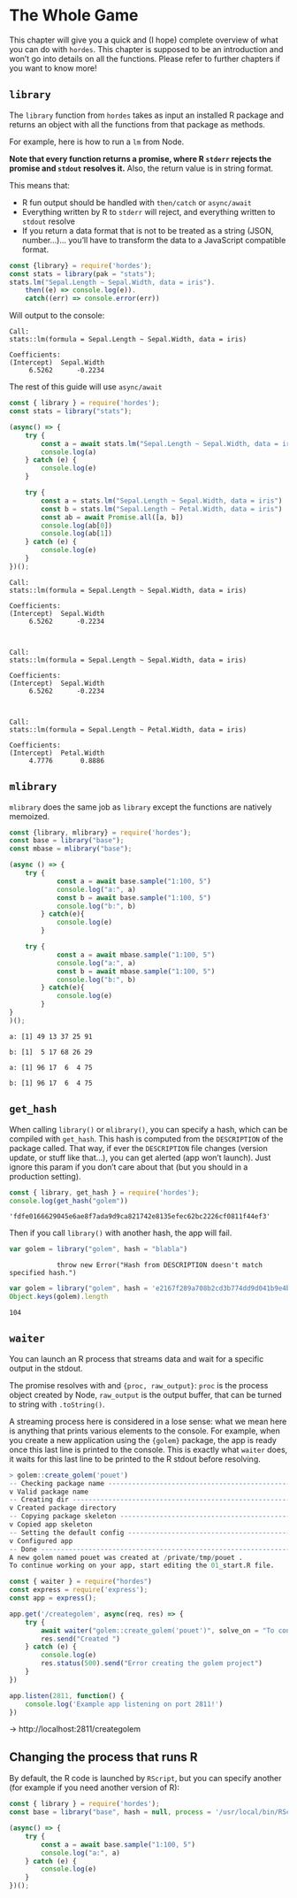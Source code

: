 # The Whole Game 

This chapter will give you a quick and (I hope) complete overview of what you can do with `hordes`. 
This chapter is supposed to be an introduction and won't go into details on all the functions. 
Please refer to further chapters if you want to know more!

## `library`

The `library` function from `hordes` takes as input an installed R package and returns an object with all the functions from that package as methods.

For example, here is how to run a `lm` from Node.

**Note that every function returns a promise, where R `stderr` rejects the promise  and `stdout` resolves it.**
Also, the return value is in string format.

This means that: 

- R fun output should be handled with `then/catch` or `async/await`
- Everything written by R to `stderr` will reject, and everything written to `stdout` resolve
- If you return a data format that is not to be treated as a string (JSON, number...)... you'll have to transform the data to a JavaScript compatible format.

```javascript
const {library} = require('hordes');
const stats = library(pak = "stats");
stats.lm("Sepal.Length ~ Sepal.Width, data = iris").
    then((e) => console.log(e)).
    catch((err) => console.error(err))
```

Will output to the console:

```
Call:
stats::lm(formula = Sepal.Length ~ Sepal.Width, data = iris)

Coefficients:
(Intercept)  Sepal.Width  
     6.5262      -0.2234  
```

The rest of this guide will use `async/await`

```javascript
const { library } = require('hordes');
const stats = library("stats");

(async() => {
    try {
        const a = await stats.lm("Sepal.Length ~ Sepal.Width, data = iris")
        console.log(a)
    } catch (e) {
        console.log(e)
    }

    try {
        const a = stats.lm("Sepal.Length ~ Sepal.Width, data = iris")
        const b = stats.lm("Sepal.Length ~ Petal.Width, data = iris")
        const ab = await Promise.all([a, b])
        console.log(ab[0])
        console.log(ab[1])
    } catch (e) {
        console.log(e)
    }
})();
```

```
Call:
stats::lm(formula = Sepal.Length ~ Sepal.Width, data = iris)

Coefficients:
(Intercept)  Sepal.Width  
     6.5262      -0.2234  



Call:
stats::lm(formula = Sepal.Length ~ Sepal.Width, data = iris)

Coefficients:
(Intercept)  Sepal.Width  
     6.5262      -0.2234  



Call:
stats::lm(formula = Sepal.Length ~ Petal.Width, data = iris)

Coefficients:
(Intercept)  Petal.Width  
     4.7776       0.8886 
```

## `mlibrary`

`mlibrary` does the same job as `library` except the functions are natively memoized. 

```javascript
const {library, mlibrary} = require('hordes');
const base = library("base");
const mbase = mlibrary("base");

(async () => {
    try {
            const a = await base.sample("1:100, 5")
            console.log("a:", a)
            const b = await base.sample("1:100, 5")
            console.log("b:", b)
        } catch(e){
            console.log(e)
        }

    try {
            const a = await mbase.sample("1:100, 5")
            console.log("a:", a)
            const b = await mbase.sample("1:100, 5")
            console.log("b:", b)
        } catch(e){
            console.log(e)
        }
}
)();
```

```
a: [1] 49 13 37 25 91

b: [1]  5 17 68 26 29

a: [1] 96 17  6  4 75

b: [1] 96 17  6  4 75
```



## `get_hash`

When calling `library()` or `mlibrary()`, you can specify a hash, which can be compiled with `get_hash`. 
This hash is computed from the `DESCRIPTION` of the package called. 
That way, if ever the `DESCRIPTION` file changes (version update, or stuff like that...), you can get alerted (app won't launch). 
Just ignore this param if you don't care about that (but you should in a production setting). 

``` javascript
const { library, get_hash } = require('hordes');
console.log(get_hash("golem"))
```

```
'fdfe0166629045e6ae8f7ada9d9ca821742e8135efec62bc2226cf0811f44ef3'
```

Then if you call `library()` with another hash, the app will fail.

```javascript
var golem = library("golem", hash = "blabla")
```

```
            throw new Error("Hash from DESCRIPTION doesn't match specified hash.")
```

```javascript
var golem = library("golem", hash = 'e2167f289a708b2cd3b774dd9d041b9e4b6d75584b9421185eb8d80ca8af4d8a')
Object.keys(golem).length
```

```
104
```

## `waiter`

You can launch an R process that streams data and wait for a specific output in the stdout. 

The promise resolves with and `{proc, raw_output}`: `proc` is the process object created by Node, `raw_output` is the output buffer, that can be turned to string with `.toString()`.

A streaming process here is considered in a lose sense: what we mean here is anything that prints various elements to the console. 
For example, when you create a new application using the `{golem}` package, the app is ready once this last line is printed to the console. 
This is exactly what `waiter` does, it waits for this last line to be printed to the R stdout before resolving.

```r
> golem::create_golem('pouet')
-- Checking package name -------------------------------------------------------
v Valid package name
-- Creating dir ----------------------------------------------------------------
v Created package directory
-- Copying package skeleton ----------------------------------------------------
v Copied app skeleton
-- Setting the default config --------------------------------------------------
v Configured app
-- Done ------------------------------------------------------------------------
A new golem named pouet was created at /private/tmp/pouet .
To continue working on your app, start editing the 01_start.R file.
```

```javascript
const { waiter } = require("hordes")
const express = require('express');
const app = express();

app.get('/creategolem', async(req, res) => {
    try {
        await waiter("golem::create_golem('pouet')", solve_on = "To continue working on your app");
        res.send("Created ")
    } catch (e) {
        console.log(e)
        res.status(500).send("Error creating the golem project")
    }
})

app.listen(2811, function() {
    console.log('Example app listening on port 2811!')
})
```

-> http://localhost:2811/creategolem

## Changing the process that runs R

By default, the R code is launched by `RScript`, but you can specify another (for example if you need another version of R):

```javascript
const { library } = require('hordes');
const base = library("base", hash = null, process = '/usr/local/bin/RScript');

(async() => {
    try {
        const a = await base.sample("1:100, 5")
        console.log("a:", a)
    } catch (e) {
        console.log(e)
    }
})();
```